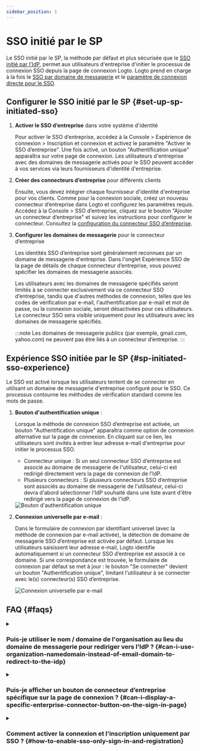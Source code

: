 ```yaml
---
sidebar_position: 1
---
```



# SSO initié par le SP

Le SSO initié par le SP, la méthode par défaut et plus sécurisée que le [SSO initié par l'IdP](/end-user-flows/enterprise-sso/idp-initiated-sso), permet aux utilisateurs d'entreprise d'initier le processus de connexion SSO depuis la page de connexion Logto. Logto prend en charge à la fois le [SSO par domaine de messagerie](#sp-initiated-sso-experience) et le [paramètre de connexion directe pour le SSO](/end-user-flows/authentication-parameters/direct-sign-in#enterprise-sso).

## Configurer le SSO initié par le SP \{#set-up-sp-initiated-sso}

1. **Activer le SSO d’entreprise** dans votre système d'identité

   Pour activer le SSO d’entreprise, accédez à la <CloudLink to="/sign-in-experience/sign-up-and-sign-in">Console > Expérience de connexion > Inscription et connexion</CloudLink> et activez le paramètre "Activer le SSO d’entreprise". Une fois activé, un bouton "Authentification unique" apparaîtra sur votre page de connexion. Les utilisateurs d'entreprise avec des domaines de messagerie activés pour le SSO peuvent accéder à vos services via leurs fournisseurs d'identité d'entreprise.

2. **Créer des connecteurs d’entreprise** pour différents clients

   Ensuite, vous devez intégrer chaque fournisseur d'identité d'entreprise pour vos clients. Comme pour la connexion sociale, créez un nouveau connecteur d’entreprise dans Logto et configurez les paramètres requis. Accédez à la <CloudLink to="/enterprise-sso">Console > SSO d’entreprise</CloudLink>, cliquez sur le bouton "Ajouter un connecteur d’entreprise" et suivez les instructions pour configurer le connecteur. Consultez la [configuration du connecteur SSO d’entreprise](/connectors/enterprise-connectors/).

3. **Configurer les domaines de messagerie** pour le connecteur d’entreprise

   Les identités SSO d’entreprise sont généralement reconnues par un domaine de messagerie d'entreprise. Dans l'onglet Expérience SSO de la page de détails de chaque connecteur d’entreprise, vous pouvez spécifier les domaines de messagerie associés.

   Les utilisateurs avec les domaines de messagerie spécifiés seront limités à se connecter exclusivement via ce connecteur SSO d’entreprise, tandis que d'autres méthodes de connexion, telles que les codes de vérification par e-mail, l'authentification par e-mail et mot de passe, ou la connexion sociale, seront désactivées pour ces utilisateurs. Le connecteur SSO sera visible uniquement pour les utilisateurs avec les domaines de messagerie spécifiés.

   :::note
   Les domaines de messagerie publics (par exemple, gmail.com, yahoo.com) ne peuvent pas être liés à un connecteur d’entreprise.
   :::

## Expérience SSO initiée par le SP \{#sp-initiated-sso-experience}

Le SSO est activé lorsque les utilisateurs tentent de se connecter en utilisant un domaine de messagerie d'entreprise configuré pour le SSO. Ce processus contourne les méthodes de vérification standard comme les mots de passe.

1. **Bouton d'authentification unique** :

   Lorsque la méthode de connexion SSO d’entreprise est activée, un bouton "Authentification unique" apparaîtra comme option de connexion alternative sur la page de connexion. En cliquant sur ce lien, les utilisateurs sont invités à entrer leur adresse e-mail d'entreprise pour initier le processus SSO.

   - Connecteur unique : Si un seul connecteur SSO d’entreprise est associé au domaine de messagerie de l'utilisateur, celui-ci est redirigé directement vers la page de connexion de l'IdP.
   - Plusieurs connecteurs : Si plusieurs connecteurs SSO d’entreprise sont associés au domaine de messagerie de l'utilisateur, celui-ci devra d'abord sélectionner l'IdP souhaité dans une liste avant d'être redirigé vers la page de connexion de l'IdP.

   <img src={ssoButtonSignInImage} alt="Bouton d'authentification unique" />

2. **Connexion universelle par e-mail** :

   Dans le formulaire de connexion par identifiant universel (avec la méthode de connexion par e-mail activée), la détection de domaine de messagerie SSO d’entreprise est activée par défaut. Lorsque les utilisateurs saisissent leur adresse e-mail, Logto identifie automatiquement si un connecteur SSO d’entreprise est associé à ce domaine. Si une correspondance est trouvée, le formulaire de connexion par défaut se met à jour : le bouton "Se connecter" devient un bouton "Authentification unique", limitant l'utilisateur à se connecter avec le(s) connecteur(s) SSO d’entreprise.

   <img src={ssoEmailSignInImage} alt="Connexion universelle par e-mail" />

## FAQ \{#faqs}

<details>
  <summary>

### Puis-je utiliser le nom / domaine de l'organisation au lieu du domaine de messagerie pour rediriger vers l'IdP ? \{#can-i-use-organization-namedomain-instead-of-email-domain-to-redirect-to-the-idp}

</summary>

Actuellement, l'expérience de connexion préconstruite de Logto ne prend en charge que le **SSO par domaine de messagerie**, et non le **SSO par domaine d'organisation**.

Vous pouvez créer une page de routage personnalisée côté client en utilisant les paramètres d'authentification avec `directSignIn:'sso:{connectorId}`. Cette page redirigera les grands clients d'entreprise vers l'IdP approprié en fonction de leur domaine d'organisation. En savoir plus sur le [paramètre de connexion directe](/end-user-flows/authentication-parameters/direct-sign-in/).

</details>

<details>
  <summary>

### Puis-je afficher un bouton de connecteur d’entreprise spécifique sur la page de connexion ? \{#can-i-display-a-specific-enterprise-connector-button-on-the-sign-in-page}

</summary>

Différents clients d'entreprise utilisent différents fournisseurs d'identité pour gérer leurs employés et demandent différentes portées (OIDC) ou attributs (SAML). Par conséquent, il n'est pas recommandé d'afficher un bouton de connecteur d’entreprise destiné à un client spécifique sur une page de connexion générique.

Cependant, si vous développez un produit B2E et souhaitez afficher un bouton pour un client d'entreprise spécifique, vous pouvez créer une page de connexion personnalisée et utiliser `directSignIn:sso` pour router le bouton de manière appropriée. En savoir plus sur le [paramètre de connexion directe](/end-user-flows/authentication-parameters/direct-sign-in/).

</details>

<details>

<summary>

### Comment activer la connexion et l'inscription uniquement par SSO ? \{#how-to-enable-sso-only-sign-in-and-registration}

</summary>

Pour activer la connexion et l'inscription uniquement par SSO, suivez ces étapes :

1. Configurez dans <CloudLink to="/sign-in-experience/sign-up-and-sign-in">Console > Expérience de connexion > Inscription et connexion</CloudLink>
   - Inscription : Non applicable
   - Connexion : Aucune
   - Connexion sociale : Aucune
   - SSO d’entreprise : Activé
   - Inscription des utilisateurs : Désactivée
2. Ajoutez manuellement des utilisateurs en entrant leur adresse e-mail d'entreprise dans <CloudLink to="/users">Console > Gestion des utilisateurs</CloudLink> ou importez via [Management API](https://openapi.logto.io/operation/operation-createuser).
3. Lorsque les utilisateurs se connectent via SSO pour la première fois, Logto [liera automatiquement](/end-user-flows/enterprise-sso/enterprise-sso-identity#enterprise-sso-account-linking) leur adresse e-mail existante à leur compte SSO.

</details>
